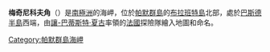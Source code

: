 {{coord|64|3|S|62|34|W|source:GNIS|display=title}}

'''梅奇尼科夫角'''（{{lang-en|Metchnikoff Point}}）是[[南極洲|南極洲]]的海岬，位於[[帕默群島|帕默群島]]的[[布拉班特島|布拉班特島]]北部，處於[[巴斯德半島|巴斯德半島]]西端，由[[讓-巴蒂斯特·夏古|讓-巴蒂斯特·夏古]]率領的[[法國|法國]]探險隊繪入地圖和命名。

{{DEFAULTSORT:Metchnikoff Point}}
[[Category:帕默群島海岬|Category:帕默群島海岬]]


{{PalmerArchipelago-geo-stub}}